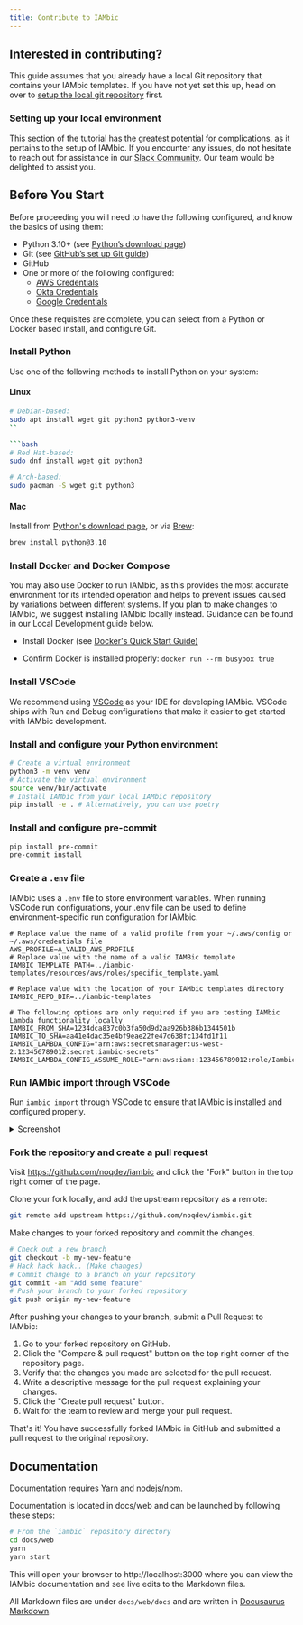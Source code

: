 ```yaml
---
title: Contribute to IAMbic
---
```


## Interested in contributing?

This guide assumes that you already have a local Git repository that contains your IAMbic templates.
If you have not yet set this up, head on over to [setup the local git repository](/reference/installation/local_git_repo) first.

### Setting up your local environment

This section of the tutorial has the greatest potential for complications, as it pertains to the setup of IAMbic.
If you encounter any issues, do not hesitate to reach out for assistance in our [Slack Community](https://communityinviter.com/apps/noqcommunity/noq).
Our team would be delighted to assist you.

## Before You Start

Before proceeding you will need to have the following configured, and know the basics of using them:

- Python 3.10+ (see [Python’s download page](https://www.python.org/downloads/)) <!-- #TODO is python required if we use the docker install below? -->
- Git (see [GitHub’s set up Git guide](https://help.github.com/en/github/getting-started-with-github/set-up-git))
- GitHub
- One or more of the following configured:
  - [AWS Credentials](/getting_started/aws)
  - [Okta Credentials](/getting_started/okta)
  - [Google Credentials](/getting_started/google)

Once these requisites are complete, you can select from a Python or Docker based install, and configure Git.
<!-- #TODO: is that true? -->


<!-- #TODO Why are there install instructions on the contribution page? Contributing users probably alread have iambic installed, and if not, they shoudl be pointed at the main installation page, not duplicate the information here.  -->

### Install Python

Use one of the following methods to install Python on your system:

#### Linux

```bash
# Debian-based:
sudo apt install wget git python3 python3-venv
``

```bash
# Red Hat-based:
sudo dnf install wget git python3
```

```bash
# Arch-based:
sudo pacman -S wget git python3
```

#### Mac

Install from [Python's download page](https://www.python.org/downloads/), or
via [Brew](https://brew.sh/):

```bash
brew install python@3.10
```

### Install Docker and Docker Compose


You may also use Docker to run IAMbic, as this provides the most accurate environment for its
intended operation and helps to prevent issues caused by variations between different systems.
If you plan to make changes to IAMbic, we suggest installing IAMbic locally instead.
Guidance can be found in our Local Development guide below.


- Install Docker (see [Docker's Quick Start Guide)](https://docs.docker.com/desktop/get-started/)

- Confirm Docker is installed properly:
`docker run --rm busybox true`

### Install VSCode

We recommend using [VSCode](https://code.visualstudio.com/) as your IDE for developing IAMbic. VSCode
ships with Run and Debug configurations that make it easier to get started with IAMbic development.

### Install and configure your Python environment

```bash
# Create a virtual environment
python3 -m venv venv
# Activate the virtual environment
source venv/bin/activate
# Install IAMbic from your local IAMbic repository
pip install -e . # Alternatively, you can use poetry
```


### Install and configure pre-commit

```bash
pip install pre-commit
pre-commit install
```

### Create a `.env` file

IAMbic uses a `.env` file to store environment variables. When running VSCode run configurations, your .env file
can be used to define environment-specific run configuration for IAMbic.


```text
# Replace value the name of a valid profile from your ~/.aws/config or ~/.aws/credentials file
AWS_PROFILE=A_VALID_AWS_PROFILE
# Replace value with the name of a valid IAMBic template
IAMBIC_TEMPLATE_PATH=../iambic-templates/resources/aws/roles/specific_template.yaml

# Replace value with the location of your IAMbic templates directory
IAMBIC_REPO_DIR=../iambic-templates

# The following options are only required if you are testing IAMbic Lambda functionality locally
IAMBIC_FROM_SHA=1234dca837c0b3fa50d9d2aa926b386b1344501b
IAMBIC_TO_SHA=aa41e4dac35e4bf9eae22fe47d638fc134fd1f11
IAMBIC_LAMBDA_CONFIG="arn:aws:secretsmanager:us-west-2:123456789012:secret:iambic-secrets"
IAMBIC_LAMBDA_CONFIG_ASSUME_ROLE="arn:aws:iam::123456789012:role/IambicSpokeRole"
```

### Run IAMbic import through VSCode

Run `iambic import` through VSCode to ensure that IAMbic is installed and configured properly.

<details>
  <summary>Screenshot</summary>

![Run `iambic import`](/img/contributing/vscode-import.png)

</details>

### Fork the repository and create a pull request

Visit https://github.com/noqdev/iambic and click the "Fork" button in the top right corner of the page.

Clone your fork locally, and add the upstream repository as a remote:

```bash
git remote add upstream https://github.com/noqdev/iambic.git
```

Make changes to your forked repository and commit the changes.

```bash
# Check out a new branch
git checkout -b my-new-feature
# Hack hack hack.. (Make changes)
# Commit change to a branch on your repository
git commit -am "Add some feature"
# Push your branch to your forked repository
git push origin my-new-feature
```

After pushing your changes to your branch, submit a Pull Request to IAMbic:

1. Go to your forked repository on GitHub.
2. Click the "Compare & pull request" button on the top right corner of the repository page.
3. Verify that the changes you made are selected for the pull request.
4. Write a descriptive message for the pull request explaining your changes.
5. Click the "Create pull request" button.
6. Wait for the team to review and merge your pull request.

That's it! You have successfully forked IAMbic in GitHub and submitted a pull request to the original repository.

## Documentation

Documentation requires [Yarn](https://classic.yarnpkg.com/lang/en/docs/install/#debian-stable) and [nodejs/npm](https://docs.npmjs.com/downloading-and-installing-node-js-and-npm).

Documentation is located in docs/web and can be launched by following these steps:

```bash
# From the `iambic` repository directory
cd docs/web
yarn
yarn start
```

This will open your browser to http://localhost:3000 where you can view the IAMbic documentation and see live edits to the Markdown files.

All Markdown files are under `docs/web/docs` and are written in [Docusaurus Markdown](https://docusaurus.io/docs/markdown-features).
